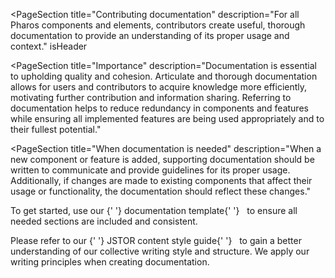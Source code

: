 
<PageSection
  title="Contributing documentation"
  description="For all Pharos components and elements, contributors create useful, thorough documentation to provide an understanding of its proper usage and context."
  isHeader
></PageSection>
<PageSection
  title="Importance"
  description="Documentation is essential to upholding quality and cohesion. 
Articulate and thorough documentation allows for users and contributors to acquire knowledge more efficiently, motivating further contribution and information sharing. 
Referring to documentation helps to reduce redundancy in components and features while ensuring all implemented features are being used appropriately and to their 
fullest potential."
></PageSection>
<PageSection
  title="When documentation is needed"
  description="When a new component or feature is added, supporting documentation should be written to communicate and provide guidelines for its proper usage. 
Additionally, if changes are made to existing components that affect their usage or functionality, the documentation should reflect these changes."
></PageSection>
<PageSection title="Writing documentation">
  <PageSection title="Getting started" subSectionLevel={1}>
    <p>
      To get started, use our
      <PharosLink href="https://docs.google.com/document/d/1GDFM4iQsta8MjErF7hEYkFaNMoQNKzEzpM-RWG8JcwM/edit">
        {' '}
        documentation template{' '}
      </PharosLink>&nbsp; to ensure all needed sections are included and consistent.
    </p>
  </PageSection>
  <PageSection title="Writing guidelines" subSectionLevel={1}>
    <p>
      Please refer to our
      <PharosLink href="https://pharos.jstor.org/content-style-guide/voice-and-tone">
        {' '}
        JSTOR content style guide{' '}
      </PharosLink>&nbsp; to gain a better understanding of our collective writing style and structure.
      We apply our writing principles when creating documentation.
    </p>
    <PageSection
      title="Concise"
      subSectionLevel={2}
      description="The way we write is simple and direct, and for all reading levels. It should be understandable by anyone regardless of their culture, language, or ability. We aim to provide the right amount of context so our users know how to use Pharos components or elements successfully."
    ></PageSection>
    <PageSection
      title="Consistent"
      subSectionLevel={2}
      description="We use the same template for each of our components to create predictability in understanding their purpose, standards, and variations. We also aim to use consistent language in all documentation so users experience a seamless transition as they make their way through the site."
    ></PageSection>
    <PageSection
      title="Style"
      subSectionLevel={2}
      description="Wherever possible, write headings and titles in sentence case — studies indicate that sentence case is easier to read, plus title case can come across as heavy and overly serious."
    ></PageSection>
  </PageSection>
  <PageSection title="Documentation categories" subSectionLevel={1}>
    <PageSection
      title="Title"
      subSectionLevel={2}
      description="Title of the Component (singular)"
    ></PageSection>
    <PageSection
      title="Deck"
      subSectionLevel={2}
      description="Tweet-length description of the component and its purpose."
    ></PageSection>
    <PageSection
      title="Usage"
      subSectionLevel={2}
      description="Explain the implementation of the element (e.g. orientation, placement, use cases). Indicate any behaviour that a user would need to know that should happen when using this component in their UI."
    ></PageSection>
    <PageSection title="Best practices" subSectionLevel={2}>
      <PageSection
        title="Do's"
        subSectionLevel={3}
        description="Explain appropriate use cases for the component, general guidelines to follow when using, and other considerations that should be made in the component's usage."
      ></PageSection>
      <PageSection
        title="Don'ts"
        subSectionLevel={3}
        description="Include common misuse cases for the component, common errors made in its usage, and other actions to avoid."
      ></PageSection>
    </PageSection>
    <PageSection
      title="Content guidelines (If applicable)"
      subSectionLevel={2}
      description="If a component has content, please include guidelines for how the content should be written for the needs of the component (e.g., how labels should be written)."
    ></PageSection>
    <PageSection
      title="Variants (If applicable)"
      subSectionLevel={2}
      description="If a component has variants, display an example of the Pharos variant along with their title, purposes, and use cases(e.g. Error, Warning, Info, and Success Alerts). "
    ></PageSection>
    <PageSection
      title="States (If applicable)"
      subSectionLevel={2}
      description="If a component has multiple states (e.g. disabled, enabled, error, required), please include them. Include an example of the component in each state."
    ></PageSection>
    <PageSection title="Accessibility" subSectionLevel={2}></PageSection>
  </PageSection>
</PageSection>
